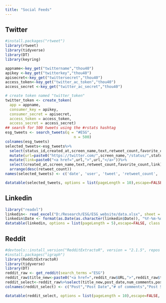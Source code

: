 ---
title: "Social Feeds"
---

::: panel-tabset
## Twitter

```{r include=FALSE}
#install.packages("rtweet")
library(rtweet)
library(tidyverse)
library(DT)
library(keyring)

appname<-key_get("twittername","thou40")
apikey <-key_get("twitterkey","thou40")
apisecret<-key_get("twittersecret","thou40")
access_token<-key_get("twitter_ac_token","thou40")
access_secret <-key_get("twitter_ac_secret","thou40")

# create token named "twitter_token"
twitter_token <- create_token(
  app = appname,
  consumer_key = apikey,
  consumer_secret = apisecret,
  access_token = access_token,
  access_secret = access_secret)
## search for 500 tweets using the #rstats hashtag
esg_tweets <- search_tweets(q = "#ESG",
                               n = 500)
colnames(esg_tweets)
selected_tweets<-esg_tweets%>%
  select(status_id,created_at,screen_name,text,retweet_count,favorite_count)%>%
  mutate(url=paste0("https://twitter.com/",screen_name,"/status/",status_id))%>%
  mutate(link=paste0("<a href=",url,">",url,"</a>"))%>%
  select(created_at,screen_name,text,retweet_count,favorite_count,link)%>%
  arrange(desc(retweet_count))
names(selected_tweets) <- c('date', 'user', 'tweet', 'retweet_count', 'favorite_count', 'url')
```

```{r echo=FALSE, results='asis'}
datatable(selected_tweets, options = list(pageLength = 10),escape=FALSE, class = 'cell-border stripe')
```

## Linkedin

```{r echo=FALSE, results='asis'}
library("readxl")
linkedin<- read_excel("D:/Research/ESG/ESG_website/data.xlsx", sheet = "linkedin")
linkedin$Date <- format(as.Date(as.character(linkedin$Date)), "%Y-%m-%d")
datatable(linkedin, options = list(pageLength = 5),escape=FALSE, class = 'cell-border stripe')
```

## Reddit

```{r include=FALSE}
#devtools::install_version("RedditExtractoR", version = "2.1.5", repos = "http://cran.us.r-project.org")
#install.packages("igraph")
library(RedditExtractoR)
library(tidyverse)
library(DT)
reddit_raw <- get_reddit(search_terms ="ESG")
reddit_raw$title_new<-paste0("<a href=",reddit_raw$URL,">",reddit_raw$title,"</a>")
reddit_select<-reddit_raw%>%select(title_new,post_date,num_comments,post_score,link)%>%distinct()
colnames(reddit_select) <- c("Post","Post Date","# of comments","Post Score","External Link")
```

```{r echo=FALSE,message=FALSE,warning=FALSE,results='asis'}
datatable(reddit_select, options = list(pageLength = 10),escape=FALSE, class = 'cell-border stripe')
```
:::
